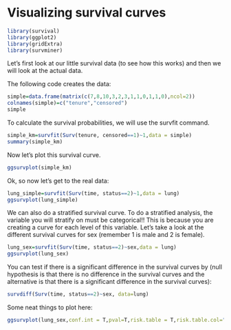 # Visualizing survival curves

```r
library(survival)
library(ggplot2)
library(gridExtra)
library(survminer)

```


Let's first look at our little survival data (to see how this works) and then we will look at the actual data.  \

The following code creates the data:

```r

simple=data.frame(matrix(c(7,8,10,3,2,3,1,1,0,1,1,0),ncol=2))
colnames(simple)=c("tenure","censored")
simple

```


To calculate the survival probabilities, we will use the survfit command.

```r

simple_km=survfit(Surv(tenure, censored==1)~1,data = simple)
summary(simple_km)

```
Now let's plot this survival curve.
```r

ggsurvplot(simple_km)

```
Ok, so now let's get to the real data:

```r

lung_simple=survfit(Surv(time, status==2)~1,data = lung)
ggsurvplot(lung_simple)

```

We can also do a stratified survival curve.  To do a stratified analysis, the variable you will stratify on must be categorical!! This is because you are creating a curve for each level of this variable. Let's take a look at the different survival curves for sex (remember 1 is male and 2 is female). 

```r

lung_sex=survfit(Surv(time, status==2)~sex,data = lung)
ggsurvplot(lung_sex)

```

You can test if there is a significant difference in the survival curves by (null hypothesis is that there is no difference in the survival curves and the alternative is that there is a significant difference in the survival curves):

```r

survdiff(Surv(time, status==2)~sex, data=lung)

```
Some neat things to plot here:

```r

ggsurvplot(lung_sex,conf.int = T,pval=T,risk.table = T,risk.table.col="sex", legend.labs=c("Male","Female"),risk.table.height = 0.4)

```

